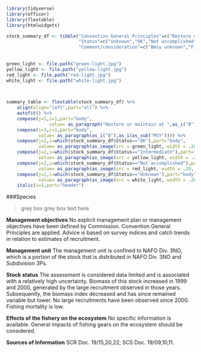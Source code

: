 
```r
library(tidyverse)
library(officer)
library(flextable)
library(htmlwidgets)

stock_summary_df <- tibble("Convention General Principles"=c("Restore or maintain at Bmsy","Eliminate overfishing","Apply Percautionary Approach","Minimise harmful impacts on living marine resources and ecosystems","Preserve marine biodiversity"), 
                           "Status"=c("Unknown","OK","Not accomplished","Intermediate","Unknown"),
                           "Comment/consideration"=c("Bmsy unknown","Fishing mortality low","Reference points not defined","VME closures in effect, low bycatch reported","Cannot be evaluated")
                           
                           
green_light <- file.path("green-light.jpg")                           
yellow_light <- file.path("yellow-light.jpg")                           
red_light <- file.path("red-light.jpg")                           
white_light <- file.path("white-light.jpg")                           


                           
summary_table <- flextable(stock_summary_df) %>% 
    align(align="left",part="all") %>% 
    autofit() %>% 
    compose(j=1,i=1,part="body",
                value= as_paragraph("Restore or maintain at ",as_i("B"),as_i(as_sub("MSY")))) %>% 
    compose(j=3,i=1,part="body",
            value= as_paragraph(as_i("B"),as_i(as_sub("MSY")))) %>% 
    compose(j=2,i=which(stock_summary_df$Status=="OK"),part="body",
            value= as_paragraph(as_image(src = green_light, width = .20, height = .20))) %>% 
    compose(j=2,i=which(stock_summary_df$Status=="Intermediate"),part="body",
            value= as_paragraph(as_image(src = yellow_light, width = .20, height = .20))) %>% 
    compose(j=2,i=which(stock_summary_df$Status=="Not accomplished"),part="body",
            value= as_paragraph(as_image(src = red_light, width = .20, height = .20))) %>% 
    compose(j=2,i=which(stock_summary_df$Status=="Unknown"),part="body",
            value= as_paragraph(as_image(src = white_light, width = .20, height = .20))) %>% 
    italic(i=1,part="header") 
```

###Species


> grey box
grey box text here



**Management objectives**
No explicit management plan or management objectives have been defined by Commission. Convention General Principles are applied. Advice is based on survey indices and catch trends in relation to estimates of recruitment.



**Management unit**
The management unit is confined to NAFO Div. 3NO, which is a portion of the stock that is distributed in NAFO Div. 3NO and Subdivision 3Ps.

**Stock status**
The assessment is considered data limited and is associated with a relatively high uncertainty. Biomass of this stock increased in 1999 and 2000, generated by the large recruitment observed in those years. Subsequently, the biomass index decreased and has since remained variable but lower. No large recruitments have been observed since 2000. Fishing mortality is low.

**Effects of the fishery on the ecosystem**
No specific information is available. General impacts of fishing gears on the ecosystem should be considered.

**Sources of Information**
SCR Doc. 19/15,20,22; SCS Doc. 19/09,10,11.
